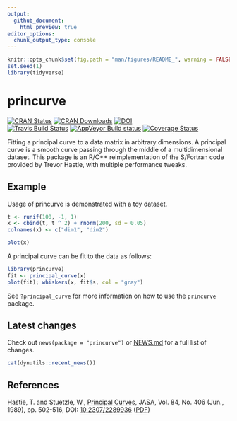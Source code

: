 ```yaml
---
output:
  github_document:
    html_preview: true
editor_options: 
  chunk_output_type: console
---
```


<!-- README.md is generated from README.Rmd. Please edit that file -->

```r
knitr::opts_chunk$set(fig.path = "man/figures/README_", warning = FALSE, message = FALSE, error = FALSE, echo = TRUE)
set.seed(1)
library(tidyverse)
```

# princurve
[![CRAN Status](https://www.r-pkg.org/badges/version/princurve)](https://cran.r-project.org/package=princurve)
[![CRAN Downloads](https://cranlogs.r-pkg.org/badges/princurve)](https://cran.r-project.org/package=princurve)
[![DOI](https://zenodo.org/badge/125849601.svg)](https://zenodo.org/badge/latestdoi/125849601)  
[![Travis Build Status](https://travis-ci.org/rcannood/princurve.svg?branch=master)](https://travis-ci.org/rcannood/princurve)
[![AppVeyor Build status](https://ci.appveyor.com/api/projects/status/kqlxkg73jm3vmuwe?svg=true)](https://ci.appveyor.com/project/dynverse/princurve)
[![Coverage Status](https://codecov.io/gh/rcannood/princurve/branch/master/graph/badge.svg)](https://codecov.io/gh/rcannood/princurve?branch=master)

Fitting a principal curve to a data matrix in arbitrary dimensions.
A principal curve is a smooth curve passing through the middle of a multidimensional dataset. 
This package is an R/C++ reimplementation of the S/Fortran code provided by Trevor Hastie, 
with multiple performance tweaks.

## Example
Usage of princurve is demonstrated with a toy dataset.
```r
t <- runif(100, -1, 1)
x <- cbind(t, t ^ 2) + rnorm(200, sd = 0.05)
colnames(x) <- c("dim1", "dim2")

plot(x)
```

A principal curve can be fit to the data as follows:
```r
library(princurve)
fit <- principal_curve(x)
plot(fit); whiskers(x, fit$s, col = "gray")
```

See `?principal_curve` for more information on how to use the `princurve` package.

## Latest changes
Check out `news(package = "princurve")` or [NEWS.md](NEWS.md) for a full list of changes.

<!-- This section gets automatically generated from NEWS.md -->

```r
cat(dynutils::recent_news())
```

## References

Hastie, T. and Stuetzle, W., [Principal Curves](https://www.jstor.org/stable/2289936), JASA, Vol. 84, No. 406 (Jun., 1989), pp. 502-516, DOI: [10.2307/2289936](http://doi.org/10.2307/2289936) ([PDF](https://web.stanford.edu/~hastie/Papers/principalcurves.pdf))
